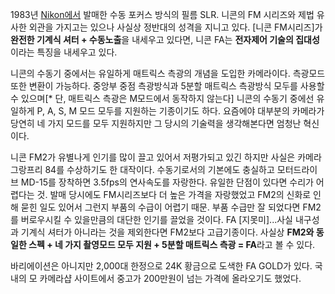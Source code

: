 1983년 [[Nikon]]에서 발매한 수동 포커스 방식의 필름 SLR. 니콘의 FM 시리즈와 제법 유사한 외관을 가지고는 있으나 사실상 정반대의 성격을 지니고 있다. [니콘 FM시리즈]가 '''완전한 기계식 셔터 + 수동노출'''을 내세우고 있다면, 니콘 FA는 '''전자제어 기술의 집대성'''이라는 특징을 내세우고 있다. 

니콘의 수동기 중에서는 유일하게 매트릭스 측광의 개념을 도입한 카메라이다. 측광모드 또한 변환이 가능하다. 중앙부 중점 측광방식과 5분할 매트릭스 측광방식 모두를 사용할 수 있으며[* 단, 매트릭스 측광은 M모드에서 동작하지 않는다] 니콘의 수동기 중에선 유일하게 P, A, S, M 모드 모두를 지원하는 기종이기도 하다. 요즘에야 대부분의 카메라가 당연히 네 가지 모드를 모두 지원하지만 그 당시의 기술력을 생각해본다면 엄청난 혁신이다. 

니콘 FM2가 유별나게 인기를 많이 끌고 있어서 저평가되고 있긴 하지만 사실은 카메라 그랑프리 84를 수상하기도 한 대작이다. 수동기로서의 기본에도 충실하고 모터드라이브 MD-15를 장착하면 3.5fps의 연사속도를 자랑한다. 유일한 단점이 있다면 수리가 어렵다는 것. 발매 당시에도 FM시리즈보다 더 높은 가격을 자랑했었고 FM2의 신화로 인해 묻힌 일도 있어서 그런지 부품의 수급이 어렵기 때문. 부품 수급만 잘 되었다면 FM2를 버로우시킬 수 있을만큼의 대단한 인기를 끌었을 것이다. FA [지못미]...사실 내구성과 기계식 셔터가 아니라는 것을 제외한다면 FM2보다 고급기종이다. 사실상 '''FM2와 동일한 스펙 + 네 가지 촬영모드 모두 지원 + 5분할 매트릭스 측광 = FA'''라고 볼 수 있다.

바리에이션은 아니지만 2,000대 한정으로 24K 황금으로 도색한 FA GOLD가 있다. 국내의 모 카메라샵 사이트에서 중고가 200만원이 넘는 가격에 올라오기도 했었다. 
